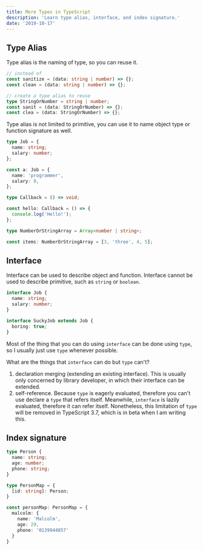 ```yaml
---
title: More Types in TypeScript
description: 'Learn type alias, interface, and index signature.'
date: '2019-10-17'
---
```


## Type Alias

Type alias is the naming of type, so you can reuse it.

```ts live
// instead of
const sanitize = (data: string | number) => {};
const clean = (data: string | number) => {};

// create a type alias to reuse
type StringOrNumber = string | number;
const sanit = (data: StringOrNumber) => {};
const clea = (data: StringOrNumber) => {};
```

Type alias is not limited to primitive, you can use it to name object type or function signature as well.

```ts live
type Job = {
  name: string;
  salary: number;
};

const a: Job = {
  name: 'programmer',
  salary: 0,
};

type Callback = () => void;

const hello: Callback = () => {
  console.log('Hello!');
};

type NumberOrStringArray = Array<number | string>;

const items: NumberOrStringArray = [3, 'three', 4, 5];
```

## Interface

Interface can be used to describe object and function. Interface cannot be used to describe primitive, such as `string` or `boolean`.

```ts live
interface Job {
  name: string;
  salary: number;
}

interface SuckyJob extends Job {
  boring: true;
}
```

Most of the thing that you can do using `interface` can be done using `type`, so I usually just use `type` whenever possible.

<aside>

What are the things that `interface` can do but `type` can't?

1. declaration merging (extending an existing interface). This is usually only concerned by library developer, in which their interface can be extended.
1. self-reference. Because `type` is eagerly evaluated, therefore you can't use declare a `type` that refers itself. Meanwhile, `interface` is lazily evaluated, therefore it can refer itself. Nonetheless, this limitation of `type` will be removed in TypeScript 3.7, which is in beta when I am writing this.

</aside>

## Index signature

```ts live
type Person {
  name: string;
  age: number;
  phone: string;
}

type PersonMap = {
  [id: string]: Person;
}

const personMap: PersonMap = {
  malcolm: {
    name: 'Malcolm',
    age: 29,
    phone: '0139944857'
  }
}
```
